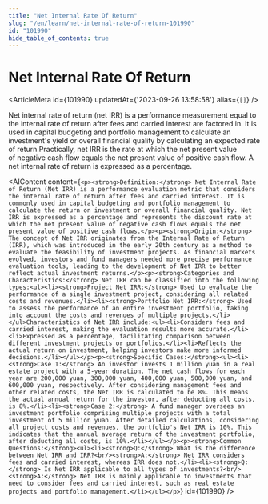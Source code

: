 ```yaml
---
title: "Net Internal Rate Of Return"
slug: "/en/learn/net-internal-rate-of-return-101990"
id: "101990"
hide_table_of_contents: true
---
```



# Net Internal Rate Of Return

<ArticleMeta id={101990} updatedAt={'2023-09-26 13:58:58'} alias={`[]`} />
<div className='border-solid border-b border-t-0 my-4 border-[var(--ifm-color-gray-300)]' />

Net internal rate of return (net IRR) is a performance measurement equal to the internal rate of return after fees and carried interest are factored in. It is used in capital budgeting and portfolio management to calculate an investment's yield or overall financial quality by calculating an expected rate of return.Practically, net IRR is the rate at which the net present value of negative cash flow equals the net present value of positive cash flow. A net internal rate of return is expressed as a percentage.

<AIContent content={`<p><strong>Definition:</strong> Net Internal Rate of Return (Net IRR) is a performance evaluation metric that considers the internal rate of return after fees and carried interest. It is commonly used in capital budgeting and portfolio management to calculate the return on investment or overall financial quality. Net IRR is expressed as a percentage and represents the discount rate at which the net present value of negative cash flows equals the net present value of positive cash flows.</p><p><strong>Origin:</strong> The concept of Net IRR originates from the Internal Rate of Return (IRR), which was introduced in the early 20th century as a method to evaluate the feasibility of investment projects. As financial markets evolved, investors and fund managers needed more precise performance evaluation tools, leading to the development of Net IRR to better reflect actual investment returns.</p><p><strong>Categories and Characteristics:</strong> Net IRR can be classified into the following types:<ul><li><strong>Project Net IRR:</strong> Used to evaluate the performance of a single investment project, considering all related costs and revenues.</li><li><strong>Portfolio Net IRR:</strong> Used to assess the performance of an entire investment portfolio, taking into account the costs and revenues of multiple projects.</li></ul>Characteristics of Net IRR include:<ul><li>Considers fees and carried interest, making the evaluation results more accurate.</li><li>Expressed as a percentage, facilitating comparison between different investment projects or portfolios.</li><li>Reflects the actual return on investment, helping investors make more informed decisions.</li></ul></p><p><strong>Specific Cases:</strong><ul><li><strong>Case 1:</strong> An investor invests 1 million yuan in a real estate project with a 5-year duration. The net cash flows for each year are 200,000 yuan, 300,000 yuan, 400,000 yuan, 500,000 yuan, and 600,000 yuan, respectively. After considering management fees and other related costs, the Net IRR is calculated to be 8%. This means the actual annual return for the investor, after deducting all costs, is 8%.</li><li><strong>Case 2:</strong> A fund manager oversees an investment portfolio comprising multiple projects with a total investment of 5 million yuan. After detailed calculations, considering all project costs and revenues, the portfolio's Net IRR is 10%. This indicates that the annual average return of the investment portfolio, after deducting all costs, is 10%.</li></ul></p><p><strong>Common Questions:</strong><ul><li><strong>Q:</strong> What is the difference between Net IRR and IRR?<br/><strong>A:</strong> Net IRR considers fees and carried interest, whereas IRR does not.</li><li><strong>Q:</strong> Is Net IRR applicable to all types of investments?<br/><strong>A:</strong> Net IRR is mainly applicable to investments that need to consider fees and carried interest, such as real estate projects and portfolio management.</li></ul></p>`} id={101990} />
